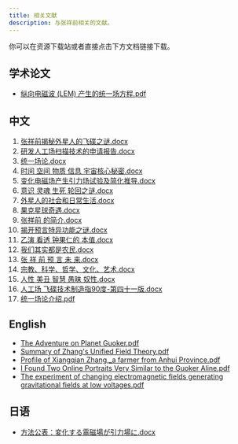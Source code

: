 ```yaml
---
title: 相关文献
description: 与张祥前相关的文献。
---
```



<ReadMore>你可以在资源下载站或者直接点击下方文档链接下载。</ReadMore>

<LinkCard
  title="资源下载"
  href="https://zhangxiangqian.me/files/"
  description="FileList(文件列表) - Zhang Xiangqian(张祥前)"
/>

## 学术论文

- [纵向电磁波 (LEM) 产生的统一场方程.pdf](https://github.com/unified-field-theory-org/documentation/blob/main/Academic-Paper/Unified%20Field%20Equation%20Generated%20by%20Longitudinal%20Electromagnetic%20(LEM)%20Waves.pdf)

## 中文

1. <a href="https://github.com/unified-field-theory-org/documentation/blob/main/Chinese/1%E5%BC%A0%E7%A5%A5%E5%89%8D%E6%8F%AD%E7%A7%98%E5%A4%96%E6%98%9F%E4%BA%BA%E7%9A%84%E9%A3%9E%E7%A2%9F%E4%B9%8B%E8%B0%9C.docx" target="_blank">张祥前揭秘外星人的飞碟之谜.docx</a>
2. <a href="https://github.com/unified-field-theory-org/documentation/blob/main/Chinese/2%E7%A0%94%E5%8F%91%E4%BA%BA%E5%B7%A5%E5%9C%BA%E6%89%AB%E6%8F%8F%E6%8A%80%E6%9C%AF%E7%9A%84%E7%94%B3%E8%AF%B7%E6%8A%A5%E5%91%8A.docx" target="_blank">研发人工场扫描技术的申请报告.docx</a>
3. <a href="https://github.com/unified-field-theory-org/documentation/blob/main/Chinese/3%E7%BB%9F%E4%B8%80%E5%9C%BA%E8%AE%BA.docx" target="_blank">统一场论.docx</a>
4. <a href="https://github.com/unified-field-theory-org/documentation/blob/main/Chinese/4%E6%97%B6%E9%97%B4%20%E7%A9%BA%E9%97%B4%20%20%E7%89%A9%E8%B4%A8%20%E4%BF%A1%E6%81%AF%20%E5%AE%87%E5%AE%99%E6%A0%B8%E5%BF%83%E7%A7%98%E5%AF%86.docx" target="_blank">时间 空间 物质 信息 宇宙核心秘密.docx</a>
5. <a href="https://github.com/unified-field-theory-org/documentation/blob/main/Chinese/5%E5%8F%98%E5%8C%96%E7%94%B5%E7%A3%81%E5%9C%BA%E4%BA%A7%E7%94%9F%E5%BC%95%E5%8A%9B%E5%9C%BA%E8%AF%95%E9%AA%8C%E5%8F%8A%E7%AE%80%E5%8C%96%E6%8E%A8%E5%AF%BC.docx" target="_blank">变化电磁场产生引力场试验及简化推导.docx</a>
6. <a href="https://github.com/unified-field-theory-org/documentation/blob/main/Chinese/6%E6%84%8F%E8%AF%86%20%E7%81%B5%E9%AD%82%20%20%E7%94%9F%E6%AD%BB%20%E8%BD%AE%E5%9B%9E%E4%B9%8B%E8%B0%9C.docx" target="_blank">意识 灵魂 生死 轮回之谜.docx</a>
7. <a href="https://github.com/unified-field-theory-org/documentation/blob/main/Chinese/7%E5%A4%96%E6%98%9F%E4%BA%BA%E7%9A%84%E7%A4%BE%E4%BC%9A%E5%92%8C%E6%97%A5%E5%B8%B8%E7%94%9F%E6%B4%BB.docx" target="_blank">外星人的社会和日常生活.docx</a>
8. <a href="https://github.com/unified-field-theory-org/documentation/blob/main/Chinese/8%E6%9E%9C%E5%85%8B%E6%98%9F%E7%90%83%E5%A5%87%E9%81%87.docx" target="_blank">果克星球奇遇.docx</a>
9. <a href="https://github.com/unified-field-theory-org/documentation/blob/main/Chinese/9%20%E5%BC%A0%E7%A5%A5%E5%89%8D%20%E7%9A%84%E7%AE%80%E4%BB%8B.docx" target="_blank">张祥前 的简介.docx</a>
10. <a href="https://github.com/unified-field-theory-org/documentation/blob/main/Chinese/10%E6%8F%AD%E5%BC%80%E9%A2%84%E8%A8%80%E7%89%B9%E5%BC%82%E5%8A%9F%E8%83%BD%E4%B9%8B%E8%B0%9C.docx" target="_blank">揭开预言特异功能之谜.docx</a>
11. <a href="https://github.com/unified-field-theory-org/documentation/blob/main/Chinese/11%E4%B9%99%E6%BC%94%20%E7%9C%8B%E9%80%8F%20%E9%92%9F%E6%9E%9C%E4%BB%81%E7%9A%84%20%E6%9C%AC%E5%80%BC.docx" target="_blank">乙演 看透 钟果仁的 本值.docx</a>
12. <a href="https://github.com/unified-field-theory-org/documentation/blob/main/Chinese/12%E6%88%91%E4%BB%AC%E5%85%B6%E5%AE%9E%E9%83%BD%E6%98%AF%E5%86%9C%E6%B0%91.docx" target="_blank">我们其实都是农民.docx</a>
13. <a href="https://github.com/unified-field-theory-org/documentation/blob/main/Chinese/13%20%E5%BC%A0%20%E7%A5%A5%20%E5%89%8D%20%E9%A2%84%20%E8%A8%80%20%E6%9C%AA%20%E6%9D%A5.docx" target="_blank">张 祥 前 预 言 未 来.docx</a>
14. <a href="https://github.com/unified-field-theory-org/documentation/blob/main/Chinese/14%E5%AE%97%E6%95%99%E3%80%81%E7%A7%91%E5%AD%A6%E3%80%81%E5%93%B2%E5%AD%A6%E3%80%81%E6%96%87%E5%8C%96%E3%80%81%E8%89%BA%E6%9C%AF.docx" target="_blank">宗教、科学、哲学、文化、艺术.docx</a>
15. <a href="https://github.com/unified-field-theory-org/documentation/blob/main/Chinese/15%E4%BA%BA%E6%80%A7%20%20%E7%BE%8E%E4%B8%91%20%20%E6%99%BA%E6%85%A7%20%20%E6%84%9A%E6%98%A7%20%20%E5%A5%B4%E6%80%A7.docx" target="_blank">人性 美丑 智慧 愚昧 奴性.docx</a>
16. <a href="https://github.com/unified-field-theory-org/documentation/blob/main/Chinese/16%20%E4%BA%BA%E5%B7%A5%E5%9C%BA%20%E9%A3%9E%E7%A2%9F%E6%8A%80%E6%9C%AF%E5%88%B6%E9%80%A0%E6%8C%8790%E5%BA%A6-%E7%AC%AC%E5%9B%9B%E5%8D%81%E4%B8%80%E7%89%88.docx" target="_blank">人工场 飞碟技术制造指90度-第四十一版.docx</a>
17. <a href="https://github.com/unified-field-theory-org/documentation/blob/main/Chinese/17%20%E7%BB%9F%E4%B8%80%E5%9C%BA%E8%AE%BA%E4%BB%8B%E7%BB%8D.pdf" target="_blank">统一场论介绍.pdf</a>

## English

- <a href="https://github.com/unified-field-theory-org/documentation/blob/main/English/The%20Adventure%20on%20Planet%20Guoker.pdf" target="_blank">The Adventure on Planet Guoker.pdf</a>
- <a href="https://github.com/unified-field-theory-org/documentation/blob/main/English/Summary%20of%20Zhangs%20Unified%20Field%20Theory.pdf" target="_blank">Summary of Zhang's Unified Field Theory.pdf</a>
- <a href="https://github.com/unified-field-theory-org/documentation/blob/main/English/Profile%20of%20Xiangqian%20Zhang%20a%20farmer%20from%20Anhui%20Province.pdf" target="_blank">Profile of Xiangqian Zhang,_a farmer from Anhui Province.pdf</a>
- <a href="https://github.com/unified-field-theory-org/documentation/blob/main/English/I%20Found%20Two%20Online%20Portraits%20Very%20Similar%20to%20the%20Guoker%20Aline.pdf" target="_blank">I Found Two Online Portraits Very Similar to the Guoker Aline.pdf</a>
- <a href="https://github.com/unified-field-theory-org/documentation/blob/main/English/The%20experiment%20of%20changing%20electromagnetic%20fields%20generating%20gravitational%20fields%20at%20low%20voltages.pdf" target="_blank">The experiment of changing electromagnetic fields generating gravitational fields at low voltages.pdf</a>

## 日语

- <a href="https://github.com/unified-field-theory-org/documentation/blob/main/Japanese/%E6%96%B9%E6%B3%95%E5%85%AC%E8%A1%A8%EF%BC%9A%E5%A4%89%E5%8C%96%E3%81%99%E3%82%8B%E9%9B%BB%E7%A3%81%E5%A0%B4%E3%81%8C%E5%BC%95%E5%8A%9B%E5%A0%B4%E3%81%AB.docx" target="_blank">方法公表：変化する電磁場が引力場に.docx</a>
